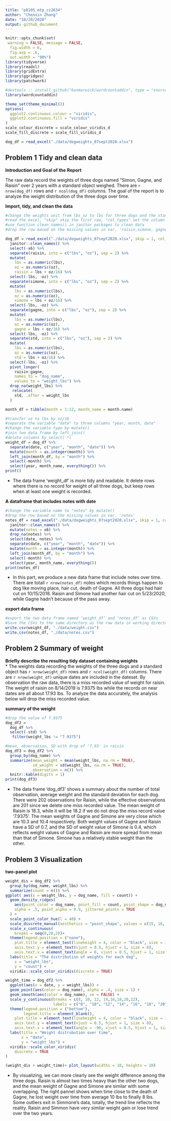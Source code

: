 ```yaml
---
title: "p8105_mtp_cz2634"
author: "Chenxin Zhang"
date: "10/20/2020"
output: github_document
---
```


```r
knitr::opts_chunk$set(
 warning = FALSE, message = FALSE,
  fig.width = 6,
  fig.asp = .6,
  out.width = "90%")
library(tidyverse)
library(readxl)
library(gridExtra)
library(ggridges)
library(patchwork)

#devtools :: install_github("benmarwick/wordcountaddin", type = "source", dependencies = TRUE)
library(wordcountaddin)

theme_set(theme_minimal()) 
options(
  ggplot2.continuous.colour = "viridis",
  ggplot2.continuous.fill = "viridis"
)
scale_colour_discrete = scale_colour_viridis_d
scale_fill_discrete = scale_fill_viridis_d
```


```r
dog_df = read_excel("./data/dogweights_07sept2020.xlsx")
```

## Problem 1 Tidy and clean data
**Introduction and Goal of the Report**

The raw data record the weights of three dogs named "Simon, Gagne, and Raisin" over 2 years with a standard object weighed. There are `r nrow(dog_df)` rows and `r ncol(dog_df)` columns. The goal of the report is to analyze the weight distribution of the three dogs over time.

**Import, tidy, and clean the data**

```r
#change the weights unit from lbs_oz to lbs for three dogs and the standard object
#read the excel, "skip" skip the first raw, "col_types" set the column type  
#use function clean_names() in janitor packages to clean data  
#drop the row based on the missing values in var. 'raisin,simone, gagne

dog_df = read_excel("./data/dogweights_07sept2020.xlsx", skip = 1, col_types = c("date", "guess", "guess", "guess", "guess", "text")) %>% 
  janitor::clean_names() %>% 
  select(-x6) %>% 
  separate(raisin, into = c("lbs", "oz"), sep = 2) %>% 
  mutate(
    lbs = as.numeric(lbs),
    oz = as.numeric(oz),
    raisin = lbs + oz/16) %>% 
  select(-lbs, -oz) %>% 
  separate(simone, into = c("lbs", "oz"), sep = 2) %>% 
  mutate(
    lbs = as.numeric(lbs),
    oz = as.numeric(oz),
    simone = lbs + oz/16) %>% 
  select(-lbs, -oz) %>% 
  separate(gagne, into = c("lbs", "oz"), sep = 2) %>% 
  mutate(
    lbs = as.numeric(lbs),
    oz = as.numeric(oz),
    gagne = lbs + oz/16) %>% 
  select(-lbs, -oz) %>% 
  separate(std, into = c("lbs", "oz"), sep = 2) %>% 
  mutate(
    lbs = as.numeric(lbs),
    oz = as.numeric(oz),
    std = lbs + oz/16) %>% 
  select(-lbs, -oz) %>% 
  pivot_longer(
    raisin:gagne,
    names_to = "dog_name",
    values_to = "weight_lbs") %>%
  drop_na(weight_lbs) %>% 
   relocate(
    std, .after = weight_lbs 
  ) 
```

```r
month_df = tibble(month = 1:12, month_name = month.name) 
```

```r
#transfer oz to lbs by oz/16
#separate the variable "date" to three columns "year, month, date"
#change the variable type by mutate()
#join two data frame by left_join()
#delete columns by select(-*)
weight_df = dog_df %>% 
  separate(date, c("year", "month", "date")) %>% 
  mutate(month = as.integer(month)) %>% 
  left_join(month_df, by = "month") %>% 
  select(-month) %>% 
  select(year, month_name, everything()) %>% 
print()
```  
* The data frame 'weight_df' is more tidy and readable. It delete rows where there is no record for weight of all three dogs, but keep rows when at least one weight is recorded. 

**A dataframe that includes notes with date**

```r
#change the variable name to "notes" by mutate()
#drop the row based on the missing values in var. 'notes'
notes_df = read_excel("./data/dogweights_07sept2020.xlsx", skip = 1, col_types = c("date", "guess", "guess", "guess", "guess", "text")) %>% 
  janitor::clean_names() %>% 
  mutate(notes = x6) %>%
  drop_na(notes) %>%  
  select(date, notes) %>% 
  separate(date, c("year", "month", "date")) %>% 
  mutate(month = as.integer(month)) %>% 
  left_join(month_df, by = "month") %>% 
  select(-month) %>% 
  select(year, month_name, everything())
print(notes_df)
```
* In this part, we produce a new data frame that include notes over time. There are totall `r nrow(notes_df)` notes which records things happen to dog like moving place, hair cut, death of Gagne. All three dogs had hair cut on 10/15/2018. Raisin and Simone had another hair cut on 5/23/2020, while Gagne hadn't because of the pass away. 


**export data frame**  
```r
#export the two data frame named ‘weight_df’ and ‘notes_df’ as CSVs
#Save the CSVs to the same directory as the raw data in working directory by giving the relative path.
write.csv(weight_df, "./data/weight.csv")
write.csv(notes_df, "./data/notes.csv")
```

## Problem 2 Summary of weight
**Briefly describe the resulting tidy dataset containing weights**  
* The weights data recording the weights of the three dogs and a standard object has `r nrow(weight_df)` rows and `r ncol(weight_df)` columns.  There are `r nrow(weight_df)` unique dates are included in the dateset. By observation the raw data, there is a miss recorded value of weight for raisin. The weight of raisin on 8/14/2019 is 7.9375 lbs while the records on near dates are all about 17.93 lbs. To analyze the data accurately, the analysis below will drop the miss recorded value.

**summary of the weight**


```r
#drop the value of 7.9375
dog_df2 = 
  dog_df %>% 
  select(-std) %>% 
   filter(weight_lbs != "7.9375")  
```

```r
#mean, observation, SD with drop of '7.93' in raisin
dog_df3 = dog_df2 %>% 
  group_by(dog_name) %>%
  summarize(mean_weight = mean(weight_lbs, na.rm = TRUE),
            sd_weight = sd(weight_lbs, na.rm = TRUE),
            observation = n()) %>% 
  knitr::kable(digits = 1) 
print(dog_df3)
```
* The data frame 'dog_df3'  shows a summary about the number of total observation, average weight and the standard deviation for each dog. There were 202 observations for Raisin, while the effective observations are 201 since we delete one miss recorded value. 
The mean weight of Raisin is 18.3, while it will be 18.2 if we do not drop the miss record value '7.9375'. The mean weights of Gagne and Simone are very close which are 10.3 and 10.4 respectively. Both weight values of Gagne and Raisin have a SD of 0.7, and the SD of weight value of Simone is 0.4, which reflects weight values of Gagne and Raisin are more spread from mean than that of Simone. Simone has a relatively stable weight than the other.

## Problem 3 Visualization
**two-panel plot**

```r
weight_dis = dog_df2 %>%
  group_by(dog_name, weight_lbs) %>% 
  summarize(count = n()) %>% 
ggplot( aes(x = weight_lbs, y = dog_name, fill = count)) +
  geom_density_ridges(
    aes(point_color = dog_name, point_fill = count, point_shape = dog_name),
    alpha = .5, point_alpha = 0.9, jittered_points = TRUE
  ) +
  scale_point_color_hue(l = 40) +
  scale_discrete_manual(aesthetics = "point_shape", values = c(15, 16, 17)) +
  scale_x_continuous(
    breaks = seq(8,20,2))+
  theme(legend.position = ("none"),
    plot.title = element_text(lineheight = 4, color = "black", size = 10),
    axis.text.y = element_text(vjust = 0.5, hjust = 1, size = 8),
    axis.text.x = element_text(angle = 0, vjust = 0.5, hjust = 1, size = 10))+
  labs(title = "The distribution of weights for each dog",
    x = "weight_lbs",
    y = "count") +
  viridis::scale_color_viridis(discrete = TRUE)
```

```r
weight_time = dog_df2 %>% 
  ggplot(aes(x = date, y = weight_lbs)) + 
  geom_point(aes(color = dog_name), alpha = .4, size = 1) +
  geom_smooth(aes(color = dog_name), se = FALSE) +
  scale_y_continuous(breaks = c(8, 10, 12, 14,16,18,20,22),
                     labels = c("8", "10", "12", "14", "16", "18", "20", "22"))+
  theme(legend.position = ("bottom"),
        legend.title = element_blank(),
    plot.title = element_text(lineheight = 4, color = "black", size = 10),
    axis.text.y = element_text(vjust = 0.5, hjust = 1, size = 8),
    axis.text.x = element_text(angle = -90, vjust = 0.5, hjust = 1, size = 10))+
  labs(title = "Weight distrubution over time",
       x = "date",
       y = "weight_lbs") +
  viridis::scale_color_viridis(
    discrete = TRUE
)
```

```r
(weight_dis + weight_time)+ plot_layout(widths = 10, heights = 20)
```

* By visualizing, we can more clearly see the weight difference among the three dogs. Raisin is almost two times heavy than the other two dogs, and the mean weight of Gagne and Simone are similar with some overlapping. The right pannel shows when time close to the death of Gagne, he lost weight over time from average 10 lbs to finally 8 lbs. Some outliers exit in Simmone's data, totally, the trend line reflects the reality. Raisin and Simmon have very similar weight gain or lose trend over the two years. 






